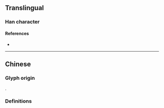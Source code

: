 {{also|漁}}
{{character info}}
==Translingual==

===Han character===
{{Han char|rn=85|rad=水|as=08|sn=11|four=37116|canj=ENWM|ids=⿰氵鱼}}

====References====
* {{Han ref|kx=0633.371|hdz=31656.050|uh=6E14|ud=28180}}

----

==Chinese==

===Glyph origin===
{{Han simp|漁|f=魚|t=鱼}}.

===Definitions===
{{zh-see|漁}}